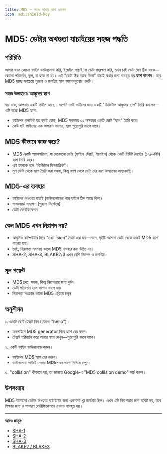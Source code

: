 ```yaml
---
title: MD5 — সহজ ভাষায় হ্যাশ ফাংশন
icon: mdi:shield-key
---
```


# MD5: ডেটার অখণ্ডতা যাচাইয়ের সহজ পদ্ধতি

## পরিচিতি

আমরা যখন কোনো ফাইল ডাউনলোড করি, ইমেইল পাঠাই, বা ডেটা সংরক্ষণ করি, তখন চাই ডেটা যেন ঠিক থাকে—কোনো পরিবর্তন, ভুল, বা হ্যাক না হয়। এই "ডেটা ঠিক আছে কিনা" যাচাই করার জন্য ব্যবহৃত হয় **হ্যাশ ফাংশন**। আর MD5 হচ্ছে সবচেয়ে পুরনো ও জনপ্রিয় হ্যাশ ফাংশনগুলোর একটি।

### সহজ উদাহরণ: আঙ্গুলের ছাপ

ধরা যাক, আপনার একটি ফাইল আছে। আপনি সেই ফাইলের জন্য একটি "ডিজিটাল আঙ্গুলের ছাপ" তৈরি করলেন—এটি হচ্ছে MD5 হ্যাশ।
- ফাইলের কনটেন্ট যত বড়ই হোক, MD5 সবসময় ৩২ অক্ষরের একটি ছোট "ছাপ" তৈরি করে।
- কেউ যদি ফাইলের এক অক্ষরও বদলায়, ছাপ পুরোপুরি বদলে যাবে।

## MD5 কীভাবে কাজ করে?
- MD5 একটি অ্যালগরিদম, যা যেকোনো ডেটা (ফাইল, টেক্সট, ইমেইল) থেকে একটি নির্দিষ্ট দৈর্ঘ্যের (১২৮-বিট) হ্যাশ তৈরি করে।
- এই হ্যাশকে বলে "ডিজিটাল ফিঙ্গারপ্রিন্ট"।
- মূল ডেটা থেকে হ্যাশ তৈরি করা সহজ, কিন্তু হ্যাশ থেকে ডেটা বের করা অসম্ভবের কাছাকাছি।

## MD5-এর ব্যবহার
- ফাইলের অখণ্ডতা যাচাই (ডাউনলোডের পরে ফাইল ঠিক আছে কিনা)
- পাসওয়ার্ড সংরক্ষণ (পুরনো সিস্টেমে)
- ডেটা ভেরিফিকেশন

## কেন MD5 এখন নিরাপদ নয়?
- আধুনিক কম্পিউটার দিয়ে "collision" তৈরি করা যায়—মানে, দুইটি আলাদা ডেটা থেকে একই MD5 হ্যাশ পাওয়া যায়।
- তাই, নিরাপত্তা সংক্রান্ত কাজে MD5 ব্যবহার করা উচিত নয়।
- SHA-2, SHA-3, BLAKE2/3 এখন বেশি নিরাপদ ও জনপ্রিয়।

## মূল পয়েন্ট
- MD5 দ্রুত, সহজ, কিন্তু নিরাপত্তার জন্য দুর্বল
- ডেটা পরিবর্তন হলে হ্যাশও বদলে যায়
- নিরাপত্তা সংক্রান্ত কাজে MD5 এড়িয়ে চলুন

## অনুশীলন

১. একটি ছোট টেক্সট নিন (যেমন: "hello")।
   - অনলাইনে MD5 generator দিয়ে হ্যাশ বের করুন।
   - টেক্সট পরিবর্তন করে আবার হ্যাশ দেখুন—পুরোপুরি বদলে যাবে।

২. একটি ফাইল ডাউনলোড করুন।
   - ফাইলের MD5 হ্যাশ বের করুন।
   - ডাউনলোড সাইটে দেওয়া MD5-এর সাথে মিলিয়ে দেখুন।

৩. "collision" কীভাবে হয়, তা জানতে Google-এ "MD5 collision demo" সার্চ করুন।

## উপসংহার

MD5 আমাদের ডেটার অখণ্ডতা যাচাইয়ের জন্য একসময় খুব জনপ্রিয় ছিল। এখন এটি নিরাপত্তার জন্য যথেষ্ট নয়, তবে শিক্ষার জন্য ও সাধারণ ভেরিফিকেশনে এখনও ব্যবহৃত হয়।

---

**আরও জানুন:**
- [SHA-1](/encryption/sha1)
- [SHA-2](/encryption/sha2)
- [SHA-3](/encryption/sha3)
- [BLAKE2 / BLAKE3](/encryption/blake2-blake3)
